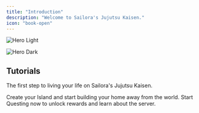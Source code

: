```yaml
---
title: "Introduction"
description: "Welcome to Sailora's Jujutsu Kaisen."
icon: "book-open"
---
```


<img
  className="block dark:hidden"
  src="/images/hero.png"
  alt="Hero Light"
/>

<img
  className="hidden dark:block"
  src="/images/hero.png"
  alt="Hero Dark"
/>

## Tutorials

The first step to living your life on Sailora's Jujutsu Kaisen.

<CardGroup cols="2">
  <Card title="Creating your Island" icon="tree-palm" href="/tutorials/islands">
    Create your Island and start building your home away from the world.
  </Card>
  <Card title="Start Questing" icon="location-dot" href="/tutorials/quests">
    Start Questing now to unlock rewards and learn about the server.
  </Card>
</CardGroup>